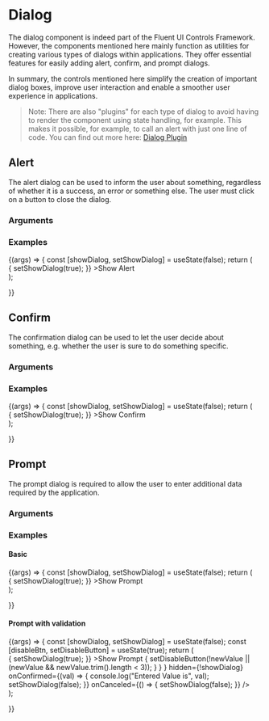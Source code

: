 
<Meta title="Components/Dialog" />

# Dialog

The dialog component is indeed part of the Fluent UI Controls Framework. 
However, the components mentioned here mainly function as utilities for creating various types of dialogs within applications. 
They offer essential features for easily adding alert, confirm, and prompt dialogs.

In summary, the controls mentioned here simplify the creation of important dialog boxes, improve user interaction and enable a smoother user experience in applications.

> Note: There are also "plugins" for each type of dialog to avoid having to render the component using state handling, for example. This makes it possible, for example, to call an alert with just one line of code. You can find out more here: [Dialog Plugin](?path=/docs/plugins-dialog--docs)

## Alert

The alert dialog can be used to inform the user about something, regardless of whether it is a success, an error or something else. The user must click on a button to close the dialog.

### Arguments

<ArgTypes of={AlertDialog} />

### Examples

<Canvas>
  <Story name="Alert"
  args={{
    title: "Alert Title",
    content: "This is an alert!",
    buttonText: "OK"
  }}
  >
  {(args) => {
      const [showDialog, setShowDialog] = useState(false);
      return (
        <div>
        <PrimaryButton
        onClick={() => {
            setShowDialog(true);
        }}
        >Show Alert</PrimaryButton>
        <AlertDialog {...args} hidden={!showDialog} onDismiss={() => {
            setShowDialog(false);
        }} />
        </div>
      );

}}

  </Story>
</Canvas>

## Confirm

The confirmation dialog can be used to let the user decide about something, e.g. whether the user is sure to do something specific.

### Arguments

<ArgTypes of={ConfirmDialog} />

### Examples

<Canvas>
  <Story name="Confirm"
  args={{
    title: "Confirm Title",
    content: "Are you sure?",
    confirmButtonText: "YES",
    cancelButtonText: "NO"
  }}
  >
  {(args) => {
      const [showDialog, setShowDialog] = useState(false);
      return (
        <div>
        <PrimaryButton
        onClick={() => {
            setShowDialog(true);
        }}
        >Show Confirm</PrimaryButton>
        <ConfirmDialog {...args} 
        hidden={!showDialog} 
        onConfirmed={() => {
            setShowDialog(false);
        }} 
        onCanceled={() => {
            setShowDialog(false);
        }} />
        </div>
      );

}}

  </Story>
</Canvas>

## Prompt

The prompt dialog is required to allow the user to enter additional data required by the application.

### Arguments

<ArgTypes of={PromptDialog} />


### Examples

#### Basic

<Canvas>
  <Story name="Basic Prompt"
  args={{
    title: "Prompt Title",
    content: "What's your name?",
    confirmButtonText: "OK",
    cancelButtonText: "Cancel"
  }}
  >
  {(args) => {
      const [showDialog, setShowDialog] = useState(false);
      return (
        <div>
        <PrimaryButton
        onClick={() => {
            setShowDialog(true);
        }}
        >Show Prompt</PrimaryButton>
        <PromptDialog {...args} 
        hidden={!showDialog} 
        onConfirmed={() => {
            setShowDialog(false);
        }} 
        onCanceled={() => {
            setShowDialog(false);
        }} />
        </div>
      );

}}

  </Story>
</Canvas>

#### Prompt with validation

<Canvas>
  <Story name="Prompt with validation"
  args={{
    title: "Prompt Title",
    content: "What's your name? (Minimum 3 characters)",
    confirmButtonText: "OK",
    cancelButtonText: "Cancel",
    hideCancelButton: true
  }}
  >
  {(args) => {
      const [showDialog, setShowDialog] = useState(false);
      const [disableBtn, setDisableButton] = useState(true);
      return (
        <div>
        <PrimaryButton
        onClick={() => {
            setShowDialog(true);
        }}
        >Show Prompt</PrimaryButton>
        <PromptDialog {...args}
        confirmButtonDisabled={disableBtn}
        textFieldProps={
          {
            required: true,
            label: "Name",
            onChange: (ev, newValue) => {
              setDisableButton(!newValue || (newValue && newValue.trim().length < 3));
            }
          }
        }
        hidden={!showDialog}
        onConfirmed={(val) => {
          console.log("Entered Value is", val);
            setShowDialog(false);
        }}
        onCanceled={() => {
            setShowDialog(false);
        }} />
        </div>
      );

}}

  </Story>
</Canvas>
